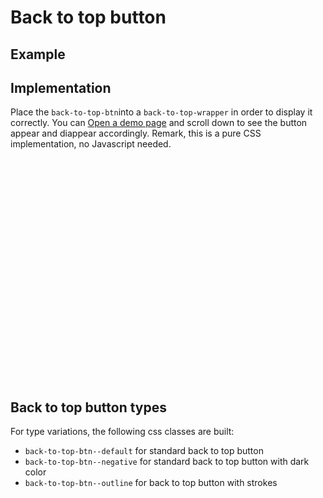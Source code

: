 
<Meta of={BackToTopBtnStories} />

# Back to top button

## Example

<Canvas of={BackToTopBtnStories.Example} />

<Controls of={BackToTopBtnStories.Example} />

## Implementation

Place the `back-to-top-btn`into a `back-to-top-wrapper` in order to display it correctly.
You can <a href="?id=pages-homepage--example" target="_blank">Open a demo page</a> and scroll down to see the button appear and diappear accordingly. Remark, this is a pure CSS implementation, no Javascript needed.

```html
<main id="main-content">
  <div class="container">
    <!-- main content here -->
  </div>
  <div class="back-to-top-wrapper">
    <a
      href="#main-header"
      type="button"
      aria-label="Scroll to top"
      class="back-to-top-btn back-to-top-btn--outline back-to-top-btn--fixed "
    >
      <svg
        viewBox="0 0 24 24"
        xmlns="http://www.w3.org/2000/svg"
        class="back-to-top-btn__icon icon icon--base "
      >
        <path
          xmlns="http://www.w3.org/2000/svg"
          d="m19.044 14.731-6.669-3.85-6.669 3.85-.375-.649 7.044-4.067 7.044 4.067z"
        ></path>
      </svg>
    </a>
  </div>
</main>
```

## Back to top button types

For type variations, the following css classes are built:

- `back-to-top-btn--default` for standard back to top button
- `back-to-top-btn--negative` for standard back to top button with dark color
- `back-to-top-btn--outline` for back to top button with strokes

<Canvas of={BackToTopBtnStories.Variations} />
